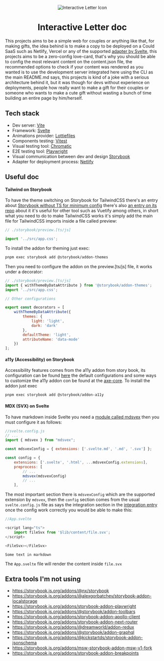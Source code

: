 <div align="center">

![Interactive Letter Icon](./assets/icon.png)

# Interactive Letter doc

</div>

This projects aims to be a simple web for couples or anything like that, for making gifts, the idea behind is to make a copy to be deployed on a Could SaaS such as Netlify, Vercel or any of the supported [adapter by Svelte](https://svelte.dev/docs/kit/adapters), this projects aims to be a zero-config love-card, that's why you should be able to config the most relevant content on the content.json file, the recommended options to check if your content was rendered as you wanted is to use the development server integrated here using the CLI as the main README.md says, this projects is kind of a joke with a serious architecture behind it, but it was though for devs without experience on deployments, people how really want to make a gift for their couples or someone who wants to make a cute gift without wasting a bunch of time building an entire page by him/herself.

## Tech stack

- Dev server: [Vite](https://vite.dev/)
- Framework: [Svelte](https://svelte.dev/)
- Animations provider: [Lottiefiles](https://lottiefiles.com/es/)
- Components testing: [Vitest](https://vitest.dev/)
- Visual testing tool: [Chromatic](https://www.chromatic.com/)
- E2E testing tool: [Playwright](https://playwright.dev/)
- Visual communication between dev and design [Storybook](https://storybook.js.org/)
- Adapter for deployment process: [Netlify](https://svelte.dev/docs/kit/adapter-netlify)

## Useful doc

#### Tailwind on Storybook

To have the theme switching on Storybook for TailwindCSS there's an entry about [Storybook without TS for minimum config](https://storybook.js.org/recipes/tailwindcss#2-provide-tailwind-to-stories) there's also [an entry on its repo](https://github.com/storybookjs/storybook/blob/main/code/addons/themes/docs/api.md) about it it's useful for other tool such as Vuetify among others, in short what you need to do to make TailwindCSS works it's simply add the main file for TailwindCSS imports inside a file called preview:

```javascript
// ./storybook/preview.[ts/js]

import '../src/app.css';
```

To install the addon for theming just exec:

```bash
pnpm exec storybook add @storybook/addon-themes
```

Then you need to configure the addon on the preview.[ts/js] file, it works under a decorator:

```javascript
// ./storybook/preview.[ts/js]
import { withThemeByDataAttribute } from '@storybook/addon-themes';
import '../src/app.css';

// Other configurations

export const decorators = [
	withThemeByDataAttribute({
		themes: {
			light: 'light',
			dark: 'dark'
		},
		defaultTheme: 'light',
		attributeName: 'data-mode'
	})
];
```

#### a11y (Accessibility) on Storybook

Accessibility features comes from the a11y addon from story book, its configuration can be found [here](https://storybook.js.org/docs/writing-tests/accessibility-testing#accessibility-checks-with-a11y-addon) the default configurations and some ways to customize the a11y addon con be found at the [axe-core](https://github.com/dequelabs/axe-core/blob/develop/doc/API.md#api-name-axeconfigure). To install the addon just exec

```bash
pnpm exec storybook add @storybook/addon-a11y
```

#### MDX (SVX) on Svelte

To have markdown inside Svelte you need a [module called mdsvex](https://mdsvex.pngwn.io/docs#mdsvex-1) then you must configure it as follows:

```javascript
//svelte.config.js
// ...
import { mdsvex } from "mdsvex";

const mdsvexConfig = { extensions: ['.svelte.md', '.md', '.svx'] };

const config = {
	extensions: ['.svelte', '.html', ...mdsvexConfig.extensions],
	preprocess: [
		// ...
		mdsvex(mdsvexConfig)
		// ...
	],
```

The most important section there is `mdsvexConfig` which are the supported extension by `mdsvex`, then the `config` section comes from the usual `svelte.config.js` file as says the integration section in the [integration entry](https://svelte.dev/docs/kit/integrations#vitePreprocess) once the config work correctly you would be able to make this:

```javascript
//App.svelte

<script lang="ts">
	import fileSvx from '$lib/content/file.svx';
</script>

<FileSvx></FileSvx>
```

```file.svx
Some text in markdown
```

The `App.svelte` file will render the content inside `file.svx`

## Extra tools I'm not using

- https://storybook.js.org/addons/@nx/storybook
- https://storybook.js.org/addons/@alexgorbatchev/storybook-addon-localstorage
- https://storybook.js.org/addons/storybook-addon-playwright
- https://storybook.js.org/addons/@storybook/addon-toolbars
- https://storybook.js.org/addons/storybook-addon-apollo-client
- https://storybook.js.org/addons/storybook-addon-next-router
- https://storybook.js.org/addons/@dreamworld/addon-redux
- https://storybook.js.org/addons/@storybook/addon-graphql
- https://storybook.js.org/addons/@kickstartds/storybook-addon-jsonschema
- https://storybook.js.org/addons/msw-storybook-addon-msw-v1-fork
- https://storybook.js.org/addons/storybook-addon-breakpoints

